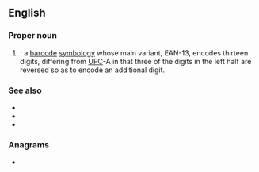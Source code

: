 {{also|ean|-ean|Ean|-eán|éan|ἐάν}}
==English==

===Proper noun===
{{en-proper noun}}

# {{initialism of|en|[[European]] [[article|Article]] [[numbering|Numbering]]|nodot=1}}: a [[barcode]] [[symbology]] whose main variant, EAN-13, encodes thirteen digits, differing from [[UPC]]-A in that three of the digits in the left half are reversed so as to encode an additional digit.

===See also===
* {{l|en|GTIN}}
* {{l|en|UPC}}
* {{l|en|barcode}}

===Anagrams===
* {{anagrams|en|a=aen|-ane|ANE|NAE|NEA}}